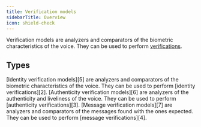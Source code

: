 ```yaml
---
title: Verification models
sidebarTitle: Overview
icon: shield-check
---
```


Verification models are analyzers and comparators of the
biometric characteristics of the voice. They can be used to
perform [verifications][1].

## Types

<AccordionGroup>
  <Accordion title="Identity" icon="id-card">
    [Identity verification models][5] are analyzers and comparators of the
    biometric characteristics of the voice. They can be used to
    perform [identity verifications][2].
  </Accordion>
  <Accordion title="Authenticity" icon="robot-astromech">
    [Authenticity verification models][6] are analyzers of the
    authenticity and liveliness of the voice. They can be
    used to perform [authenticity verifications][3].
  </Accordion>
  <Accordion title="Message" icon="message-lines">
    [Message verification models][7] are analyzers and comparators
    of the messages found with the ones expected. They can be
    used to perform [message verifications][4].
  </Accordion>
</AccordionGroup>

[1]: /api-reference/verifications
[2]: /api-reference/identity-verifications
[3]: /api-reference/authenticity-verifications
[4]: /api-reference/message-verifications
[5]: /models/identity-verification
[6]: /models/authenticity-verification
[7]: /models/message-verification
